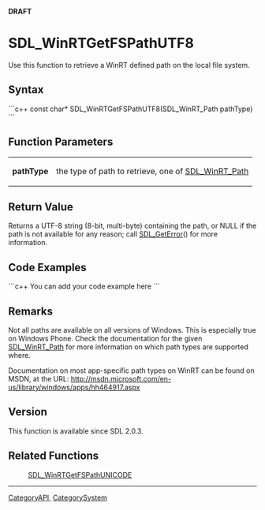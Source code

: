 '''DRAFT'''

<!-- #*^*^*^*^*See http://wiki.libsdl.org/moin.cgi/SGFunctions for details on editing this page*^*^*^*^* -->


= SDL_WinRTGetFSPathUTF8 =
Use this function to retrieve a WinRT defined path on the local file system.




== Syntax ==
```c++
const char* SDL_WinRTGetFSPathUTF8(SDL_WinRT_Path pathType)
```


== Function Parameters ==
{|
|'''pathType'''
|the type of path to retrieve, one of [[SDL_WinRT_Path]]
|}


== Return Value ==
Returns a UTF-8 string (8-bit, multi-byte) containing the path, or NULL if the path is not available for any reason; call [[SDL_GetError]]() for more information.


== Code Examples ==
```c++
You can add your code example here
```

<!-- #Leave this section as-is unless you have a code example to put in.  In that case, replace You can add your code example here with your code example following the Style Guide instructions.  Leave the rest of the markup alone and delete this comment. -->


== Remarks ==
Not all paths are available on all versions of Windows.  This is especially true on Windows Phone.  Check the documentation for the given [[SDL_WinRT_Path]] for more information on which path types are supported where.

Documentation on most app-specific path types on WinRT can be found on MSDN, at the URL: http://msdn.microsoft.com/en-us/library/windows/apps/hh464917.aspx


== Version ==
This function is available since SDL 2.0.3.


== Related Functions ==
:[[SDL_WinRTGetFSPathUNICODE]]
<!-- #Remove this section if empty -->

----
[[CategoryAPI]], [[CategorySystem]]
<!-- #See the Style Guide for instructions on editing the footer. -->
